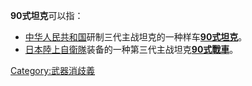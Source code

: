 {{NoteTA
|1=zh-cn:90式坦克; zh-tw:90式戰車;
}}
'''90式坦克'''可以指：
*[[中华人民共和国|中华人民共和国]]研制三代主战坦克的一种样车'''[[90式主战坦克_(中华人民共和国)|90式坦克]]'''。
*[[日本|日本]][[陸上自衛隊|陸上自衛隊]]装备的一种第三代主战坦克'''[[90式戰車_(日本)|90式戰車]]'''。

{{Disambiguation|Cat=数字中文混合消歧义}}
[[Category:武器消歧義|Category:武器消歧義]]